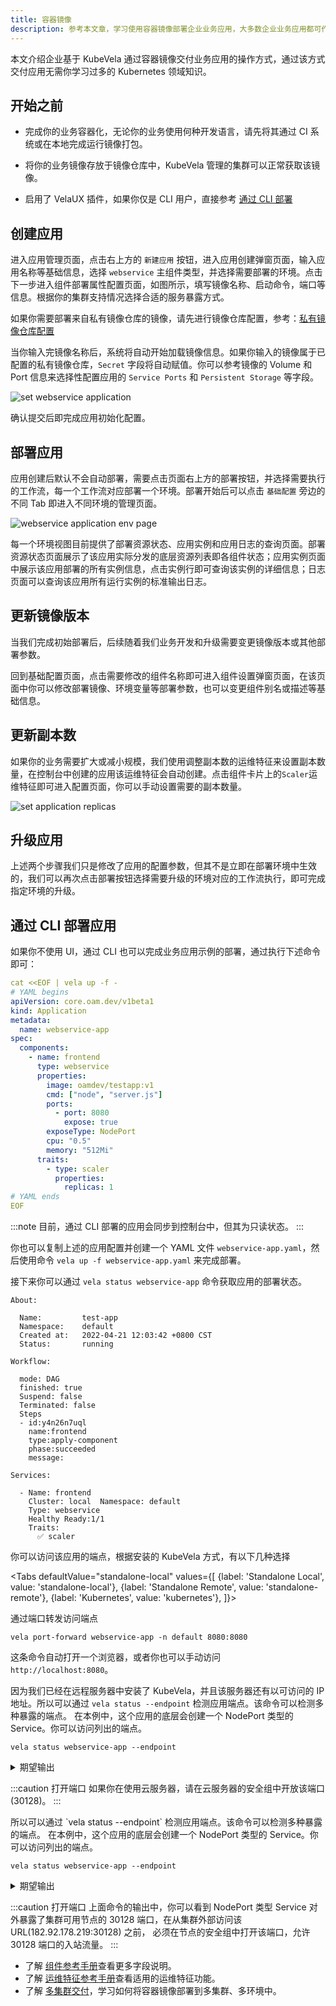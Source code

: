 ```yaml
---
title: 容器镜像
description: 参考本文章，学习使用容器镜像部署企业业务应用，大多数企业业务应用都可作为无状态应用交付。
---
```



本文介绍企业基于 KubeVela 通过容器镜像交付业务应用的操作方式，通过该方式交付应用无需你学习过多的 Kubernetes 领域知识。

## 开始之前

- 完成你的业务容器化，无论你的业务使用何种开发语言，请先将其通过 CI 系统或在本地完成运行镜像打包。

- 将你的业务镜像存放于镜像仓库中，KubeVela 管理的集群可以正常获取该镜像。

- 启用了 VelaUX 插件，如果你仅是 CLI 用户，直接参考 [通过 CLI 部署](#deploy-via-cli)

## 创建应用

进入应用管理页面，点击右上方的 `新建应用` 按钮，进入应用创建弹窗页面，输入应用名称等基础信息，选择 `webservice` 主组件类型，并选择需要部署的环境。点击下一步进入组件部署属性配置页面，如图所示，填写镜像名称、启动命令，端口等信息。根据你的集群支持情况选择合适的服务暴露方式。

如果你需要部署来自私有镜像仓库的镜像，请先进行镜像仓库配置，参考：[私有镜像仓库配置](../how-to/dashboard/config/image-registry.md)

当你输入完镜像名称后，系统将自动开始加载镜像信息。如果你输入的镜像属于已配置的私有镜像仓库，`Secret` 字段将自动赋值。你可以参考镜像的 Volume 和 Port 信息来选择性配置应用的 `Service Ports` 和 `Persistent Storage` 等字段。

![set webservice application](https://kubevela.io/images/1.4/create-webservice.jpg)

确认提交后即完成应用初始化配置。

## 部署应用

应用创建后默认不会自动部署，需要点击页面右上方的部署按钮，并选择需要执行的工作流，每一个工作流对应部署一个环境。部署开始后可以点击 `基础配置` 旁边的不同 Tab 即进入不同环境的管理页面。

![webservice application env page](../resources/webservice-env.jpg)

每一个环境视图目前提供了部署资源状态、应用实例和应用日志的查询页面。部署资源状态页面展示了该应用实际分发的底层资源列表即各组件状态；应用实例页面中展示该应用部署的所有实例信息，点击实例行即可查询该实例的详细信息；日志页面可以查询该应用所有运行实例的标准输出日志。

## 更新镜像版本

当我们完成初始部署后，后续随着我们业务开发和升级需要变更镜像版本或其他部署参数。

回到基础配置页面，点击需要修改的组件名称即可进入组件设置弹窗页面，在该页面中你可以修改部署镜像、环境变量等部署参数，也可以变更组件别名或描述等基础信息。

## 更新副本数

如果你的业务需要扩大或减小规模，我们使用调整副本数的运维特征来设置副本数量，在控制台中创建的应用该运维特征会自动创建。点击组件卡片上的`Scaler`运维特征即可进入配置页面，你可以手动设置需要的副本数量。

![set application replicas](../resources/set-replicas.jpg)

## 升级应用

上述两个步骤我们只是修改了应用的配置参数，但其不是立即在部署环境中生效的，我们可以再次点击部署按钮选择需要升级的环境对应的工作流执行，即可完成指定环境的升级。

## 通过 CLI 部署应用

如果你不使用 UI，通过 CLI 也可以完成业务应用示例的部署，通过执行下述命令即可：

```yaml
cat <<EOF | vela up -f -
# YAML begins
apiVersion: core.oam.dev/v1beta1
kind: Application
metadata:
  name: webservice-app
spec:
  components:
    - name: frontend
      type: webservice
      properties:
        image: oamdev/testapp:v1
        cmd: ["node", "server.js"]
        ports:
          - port: 8080
            expose: true
        exposeType: NodePort
        cpu: "0.5"
        memory: "512Mi"
      traits:
        - type: scaler
          properties:
            replicas: 1
# YAML ends
EOF
```

:::note
目前，通过 CLI 部署的应用会同步到控制台中，但其为只读状态。
:::

你也可以复制上述的应用配置并创建一个 YAML 文件 `webservice-app.yaml`，然后使用命令 `vela up -f webservice-app.yaml` 来完成部署。

接下来你可以通过 `vela status webservice-app` 命令获取应用的部署状态。

```
About:

  Name:      	test-app
  Namespace: 	default
  Created at:	2022-04-21 12:03:42 +0800 CST
  Status:    	running

Workflow:

  mode: DAG
  finished: true
  Suspend: false
  Terminated: false
  Steps
  - id:y4n26n7uql
    name:frontend
    type:apply-component
    phase:succeeded
    message:

Services:

  - Name: frontend
    Cluster: local  Namespace: default
    Type: webservice
    Healthy Ready:1/1
    Traits:
      ✅ scaler
```

你可以访问该应用的端点，根据安装的 KubeVela 方式，有以下几种选择

<Tabs
defaultValue="standalone-local"
values={[
{label: 'Standalone Local', value: 'standalone-local'},
{label: 'Standalone Remote', value: 'standalone-remote'},
{label: 'Kubernetes', value: 'kubernetes'},
]}>
<TabItem value="standalone-local">

通过端口转发访问端点

```shell
vela port-forward webservice-app -n default 8080:8080
```

这条命令自动打开一个浏览器，或者你也可以手动访问 `http://localhost:8080`。

</TabItem>
<TabItem value="standalone-remote">

因为我们已经在远程服务器中安装了 KubeVela，并且该服务器还有以可访问的 IP 地址。所以可以通过 `vela status --endpoint` 检测应用端点。该命令可以检测多种暴露的端点。
在本例中，这个应用的底层会创建一个 NodePort 类型的 Service。你可以访问列出的端点。

```shell
vela status webservice-app --endpoint
```

<details>
  <summary>期望输出</summary>

```shell
I0816 21:20:08.536617   59163 utils.go:156] find cluster gateway service vela-system/kubevela-cluster-gateway-service:9443
Please access webservice-app from the following endpoints:
+---------+-----------+--------------------------+----------------------------+-------+
| CLUSTER | COMPONENT | REF(KIND/NAMESPACE/NAME) |          ENDPOINT          | INNER |
+---------+-----------+--------------------------+----------------------------+-------+
| local   | frontend  | Service/default/frontend | http://182.92.178.219:30128 | false |
+---------+-----------+--------------------------+----------------------------+-------+
```

</details>

:::caution 打开端口
如果你在使用云服务器，请在云服务器的安全组中开放该端口(30128)。
:::

</TabItem>
<TabItem value="kubernetes">
所以可以通过 `vela status --endpoint` 检测应用端点。该命令可以检测多种暴露的端点。
在本例中，这个应用的底层会创建一个 NodePort 类型的 Service。你可以访问列出的端点。

```shell
vela status webservice-app --endpoint
```
<details>
  <summary>期望输出</summary>

```shell
I0816 21:20:08.536617   59163 utils.go:156] find cluster gateway service vela-system/kubevela-cluster-gateway-service:9443
Please access webservice-app from the following endpoints:
+---------+-----------+--------------------------+----------------------------+-------+
| CLUSTER | COMPONENT | REF(KIND/NAMESPACE/NAME) |          ENDPOINT          | INNER |
+---------+-----------+--------------------------+----------------------------+-------+
| local   | frontend  | Service/default/frontend | http://182.92.178.219:30128 | false |
+---------+-----------+--------------------------+----------------------------+-------+
```

</details>

:::caution 打开端口
上面命令的输出中，你可以看到 NodePort 类型 Service 对外暴露了集群可用节点的 30128 端口，在从集群外部访问该 URL(182.92.178.219:30128) 之前，
必须在节点的安全组中打开该端口，允许 30128 端口的入站流量。
:::

</TabItem>
</Tabs>

* 了解 [组件参考手册](../end-user/components/references.md#webservice)查看更多字段说明。
* 了解 [运维特征参考手册](../end-user/traits/references.md)查看适用的运维特征功能。
* 了解 [多集群交付](../case-studies/multi-cluster.md)，学习如何将容器镜像部署到多集群、多环境中。
